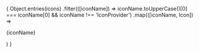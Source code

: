 
<Meta title="Styles/Icon" />

<div style={{display: "grid", gap: "20px", gridTemplateColumns: "repeat(auto-fill, minmax(14 wdw0px, 1fr))"}}>
  {
    Object.entries(icons)
    .filter(([iconName]) => iconName.toUpperCase()[0] === iconName[0] && iconName !== 'IconProvider')
    .map(([iconName, Icon]) => 
        <div style={{display: "flex", flexDirection: "column", alignItems: "center"}} key={iconName} >
          <Icon />
          <p>{iconName}</p>
        </div>
    )
  }
</div>
